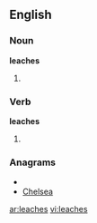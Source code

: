 ==English==

===Noun===
'''leaches'''

# {{plural of|[[leach]]}}

===Verb===
'''leaches'''

# {{third-person singular of|[[leach]]}}

===Anagrams===
* {{alphagram|aceehls}}
* [[Chelsea#English|Chelsea]]

[[ar:leaches]]
[[vi:leaches]]